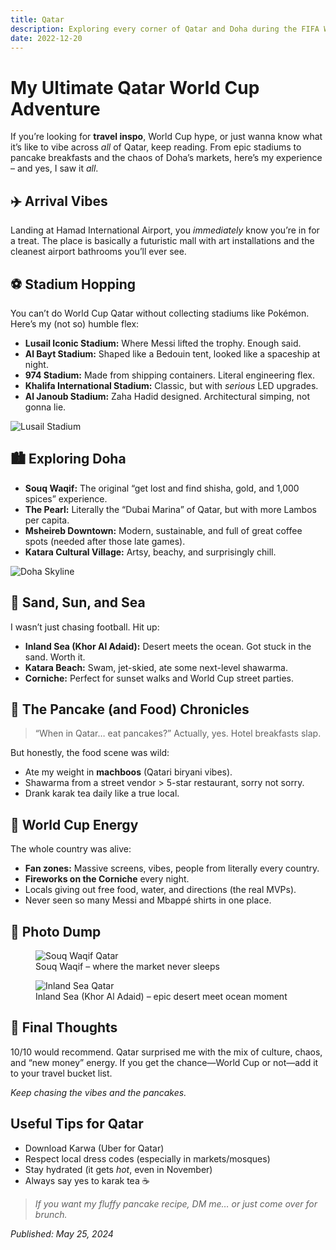 ```yaml
---
title: Qatar
description: Exploring every corner of Qatar and Doha during the FIFA World Cup – stadiums, souqs, beaches, and pancakes.
date: 2022-12-20
---
```


# My Ultimate Qatar World Cup Adventure

If you’re looking for **travel inspo**, World Cup hype, or just wanna know what it’s like to vibe across *all* of Qatar, keep reading.
From epic stadiums to pancake breakfasts and the chaos of Doha’s markets, here’s my experience – and yes, I saw it *all*.

## ✈️ Arrival Vibes

Landing at Hamad International Airport, you *immediately* know you’re in for a treat. The place is basically a futuristic mall with art installations and the cleanest airport bathrooms you’ll ever see.

## ⚽ Stadium Hopping

You can’t do World Cup Qatar without collecting stadiums like Pokémon. Here’s my (not so) humble flex:

- **Lusail Iconic Stadium:** Where Messi lifted the trophy. Enough said.
- **Al Bayt Stadium:** Shaped like a Bedouin tent, looked like a spaceship at night.
- **974 Stadium:** Made from shipping containers. Literal engineering flex.
- **Khalifa International Stadium:** Classic, but with *serious* LED upgrades.
- **Al Janoub Stadium:** Zaha Hadid designed. Architectural simping, not gonna lie.

![Lusail Stadium](https://images.unsplash.com/photo-1607083203527-d2b3b3a179c0?auto=format&fit=crop&w=800&q=80)

## 🏙️ Exploring Doha

- **Souq Waqif:** The original “get lost and find shisha, gold, and 1,000 spices” experience.
- **The Pearl:** Literally the “Dubai Marina” of Qatar, but with more Lambos per capita.
- **Msheireb Downtown:** Modern, sustainable, and full of great coffee spots (needed after those late games).
- **Katara Cultural Village:** Artsy, beachy, and surprisingly chill.

![Doha Skyline](https://images.unsplash.com/photo-1512453979798-5ea266f8880c?auto=format&fit=crop&w=800&q=80)

## 🌊 Sand, Sun, and Sea

I wasn’t just chasing football. Hit up:

- **Inland Sea (Khor Al Adaid):** Desert meets the ocean. Got stuck in the sand. Worth it.
- **Katara Beach:** Swam, jet-skied, ate some next-level shawarma.
- **Corniche:** Perfect for sunset walks and World Cup street parties.

## 🥞 The Pancake (and Food) Chronicles

> “When in Qatar… eat pancakes?”
> Actually, yes. Hotel breakfasts slap.

But honestly, the food scene was wild:
- Ate my weight in **machboos** (Qatari biryani vibes).
- Shawarma from a street vendor > 5-star restaurant, sorry not sorry.
- Drank karak tea daily like a true local.

## 🎉 World Cup Energy

The whole country was alive:
- **Fan zones:** Massive screens, vibes, people from literally every country.
- **Fireworks on the Corniche** every night.
- Locals giving out free food, water, and directions (the real MVPs).
- Never seen so many Messi and Mbappé shirts in one place.

## 📸 Photo Dump

<figure>
  <img src="https://images.unsplash.com/photo-1464983953574-0892a716854b?auto=format&fit=crop&w=800&q=80" alt="Souq Waqif Qatar" />
  <figcaption>Souq Waqif – where the market never sleeps</figcaption>
</figure>

<figure>
  <img src="https://images.unsplash.com/photo-1506744038136-46273834b3fb?auto=format&fit=crop&w=800&q=80" alt="Inland Sea Qatar" />
  <figcaption>Inland Sea (Khor Al Adaid) – epic desert meet ocean moment</figcaption>
</figure>

## 📝 Final Thoughts

10/10 would recommend.
Qatar surprised me with the mix of culture, chaos, and “new money” energy.
If you get the chance—World Cup or not—add it to your travel bucket list.

*Keep chasing the vibes and the pancakes.*

## Useful Tips for Qatar

- Download Karwa (Uber for Qatar)
- Respect local dress codes (especially in markets/mosques)
- Stay hydrated (it gets *hot*, even in November)
- Always say yes to karak tea ☕

> _If you want my fluffy pancake recipe, DM me… or just come over for brunch._

*Published: May 25, 2024*
